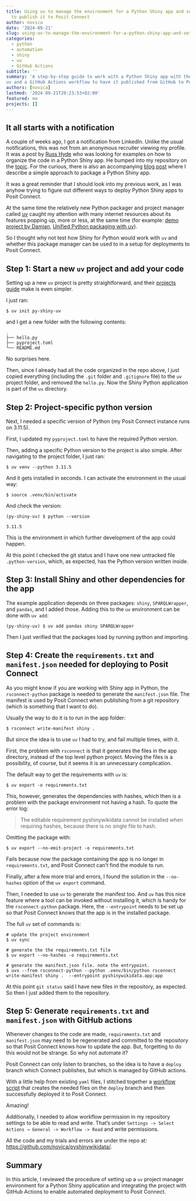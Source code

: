 ---
title: Using uv to manage the environment for a Python Shiny app and setting up a GitHub action 
  to publish it to Posit Connect
author: novica
date: '2024-09-21'
slug: using-uv-to-manage-the-environment-for-a-python-shiny-app-and-set-up-a-workflow-to-publish-it-to-posit-connect
categories:
  - python
  - automation
  - shiny
  - uv
  - GitHub Actions
subtitle: ''
summary: 'A step-by-step guide to work with a Python Shiny app with the help of 
uv and a GitHub Actions workflow to have it published from GitHub to Posit Connect.'
authors: [novica]
lastmod: '2024-09-21T20:23:53+02:00'
featured: no
projects: []
---

## It all starts with a notification

A couple of weeks ago, I got a notification from LinkedIn. Unlike the usual notifications, 
this was not from an anonymous recruiter viewing my profile. It was a post by 
[Russ Hyde](https://www.jumpingrivers.com/authors/russ-hyde/) who was looking for examples on
how to organize the code in a Python Shiny app. He bumped into my repository on the 
[topic](https://github.com/novica/pyshinywikidata). For the curious, there is also an accompanying
[blog post](/post/packaging-a-python-shiny-app/) where I describe a simple approach 
to package a Python Shiny app.

It was a great reminder that I should look into my previous work, as I was 
anyhow trying to figure out different ways to deploy Python Shiny apps to Posit Connect. 

At the same time the relatively new Python packager and project manager called 
[uv](https://docs.astral.sh/uv/) caught my attention with many internet resources
about its features popping up, more or less, at the same time (for example: 
[demo project by Damjan](https://github.com/gdamjan/uv-getting-started), 
[Unified Python packaging with uv](https://talkpython.fm/episodes/show/476/unified-python-packaging-with-uv)). 

So I thought why not test how Shiny for Python would
work with `uv` and whether this package manager can be used to in a setup
for deployments to Posit Connect.

## Step 1: Start a new `uv` project and add your code

Setting up a new `uv` project is pretty straightforward, and their 
[projects guide](https://docs.astral.sh/uv/guides/projects/) make is even 
simpler.

I just ran:

`$ uv init py-shiny-uv`

and I get a new folder with the following contents:

```
.
├── hello.py
├── pyproject.toml
└── README.md
```

No surprises here.

Then, since I already had all the code organized in the repo above, I just copied
everything (including the `.git` folder and `.gitignore` file) to the `uv` 
project folder, and removed the `hello.py`. Now the Shiny Python application is
part of the `uv` directory.

## Step 2: Project-specific python version

Next, I needed a specific version of Python (my Posit Connect instance runs on 3.11.5).

First, I updated my `pyproject.toml` to have the required Python version.

Then, adding a specific Python version to the project is also simple. After navigating to
the project folder, I just ran:

```
$ uv venv --python 3.11.5
```

And it gets installed in seconds. I can activate the environment in the usual way:

```
$ source .venv/bin/activate
```

And check the version:

```
(py-shiny-uv) $ python --version

3.11.5
```

This is the environment in which further development of the app could happen.

At this point I checked the git status and I have one new untracked file `.python-version`, 
which, as expected, has the Python version written inside.

## Step 3: Install Shiny and other dependencies for the app

The example application depends on three packages: `shiny`, `SPARQLWrapper`, 
and `pandas`, and I added those. Adding this to the `uv` environment can be 
done with `uv add`:

```
(py-shiny-uv) $ uv add pandas shiny SPARQLWrapper
```

Then I just verified that the packages load by running python and importing.

## Step 4: Create the `requirements.txt` and `manifest.json` needed for deploying to Posit Connect

As you might know if you are working with Shiny app in Python, the 
`rsconnect-python` package is needed to generate the `manifest.json` file. The
manifest is used by Posit Connect when publishing from a git repository
(which is something that I want to do).

Usually the way to do it is to run in the app folder:

```
$ rsconnect write-manifest shiny .
```

But since the idea is to use `uv` I had to try, and fail multiple times, with it.

First, the problem with `rsconnect` is that it generates the files in the 
app directory, instead of the top level python project. Moving the files is a 
possibility, of course, but it seems it is an unnecessary complication.

The default way to get the requirements with `uv` is:

```
$ uv export -o requirements.txt
```

This, however, generates the dependencies with hashes, which then is a problem 
with the package environment not having a hash. To quote the error log:


> The editable requirement pyshinywikidata cannot be installed when requiring hashes, because there is no single file to hash.


Omitting the package with:

```
$ uv export --no-emit-project -o requirements.txt
```

Fails because now the package containing the app is no longer in 
`requirements.txt`, and Posit Connect can't find the module to run.

Finally, after a few more trial and errors, I found the solution in the 
`--no-hashes` option of the `uv export` command.

Then, I needed to use `uv` to generate the manifest too. And `uv` has this nice 
feature where a tool can be invoked without installing it, which is handy for 
the `rsconnect-python` package. Here, the `--entrypoint` needs to be set up so 
that Posit Connect knows that the app is in the installed package.

The full `uv` set of commands is:

```
# update the project environment
$ uv sync 

# generate the the requirements.txt file
$ uv export --no-hashes -o requirements.txt 

# generate the manifest.json file. note the entrypoint.
$ uvx --from rsconnect-python --python .venv/bin/python rsconnect write-manifest shiny .  --entrypoint pyshinywikidata.app:app 
```

At this point `git status` said I have new files in the repository, as expected.
So then I just added them to the repository.

## Step 5: Generate `requirements.txt` and `manifest.json` with GitHub actions

Whenever changes to the code are made, `requirements.txt` and `manifest.json` 
may need to be regenerated and committed to the repository so that 
Posit Connect knows how to update the app. But, forgetting to do this would not 
be strange. So why not automate it?

Posit Connect can only listen to branches, so the idea is to have a `deploy` 
branch which Connect publishes, but which is managed by GitHub actions.

With a little help from existing `yaml` files, I stitched together a 
[workflow script](https://github.com/novica/pyshinywikidata/blob/main/.github/workflows/update-requirements.yaml) 
that creates the needed files on the `deploy` branch and then successfully deployed it 
to Posit Connect.

Amazing!

Additionally, I needed to allow workflow permission in my repository settings 
to be able to read and write. That's under 
`Settings -> Select Actions → General -> Workflow -> Read` and write permissions.

All the code and my trials and errors are under the repo at: 
[https://github.com/novica/pyshinywikidata/](https://github.com/novica/pyshinywikidata/).

## Summary 
In this article, I reviewed the procedure of setting up a `uv` project manager
environment for a Python Shiny application and integrating the project with 
GitHub Actions to enable automated deployment to Posit Connect. 
